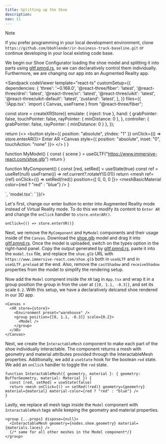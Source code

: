 ```yaml
---
title: Splitting up the Shoe
description:
nav: 11
---
```


> [!NOTE]
> If you prefer programming in your local development environment, clone `https://github.com/bbohlender/ir-business-track-baseline.git` or continue developing in your local existing code base.


We begin our Shoe Configurator loading the shoe model and splitting it into parts using [gltf.pmnd.rs](https://gltf.pmnd.rs), so we can declaratively control them individually. Furthermore, we are changing our app into an Augmented Reality app.

<Sandpack codeViewer
  template="react-ts"
  customSetup={{
    dependencies: {
      'three': '~0.168.0',
      '@react-three/fiber': 'latest',
      '@react-three/drei': 'latest',
      '@react-three/xr': 'latest',
      '@react-three/uikit': 'latest',
      '@react-three/uikit-default': 'latest',
      'zustand': 'latest',
    },
  }}
  files={{
    '/App.tsx': `import { Canvas, useFrame } from "@react-three/fiber";

const store = createXRStore({ emulate: { inject: true }, hand: {
    grabPointer: false,
    touchPointer: false,
    rayPointer: { minDistance: 0 },
  },
  controller: { grabPointer: false, rayPointer: { minDistance: 0 } }, });

  return (<>
    <button style={{ position: "absolute", zIndex: "1" }} onClick={() => store.enterAR()}>
        Enter AR
    </button>
    <Canvas style={{ position: "absolute", inset: "0", touchAction: "none" }}>
      <XR store={store}>
        <Environment preset="warehouse" />
        <MyComponent />
        <MyModel />
      </XR>
    </Canvas>
    </>
  )
}

function MyModel() {
    const { scene } = useGLTF("https://www.immersive-react.com/shoe.glb")
    return <primitive object={scene} />
}

function MyComponent() {
    const [red, setRed] = useState(true)
    const ref = useRef<Mesh>(null)
    useFrame(() => ref.current?.rotateY(0.01)) 
    return <mesh ref={ref} onClick={() => setRed(!red)} position={[ 0, 0, 0 ]}>
        <boxGeometry/>
        <meshBasicMaterial color={red ? "red" : "blue"} />
    </mesh>
}

`, 'model.tsx': ``}}/>

Let's first, change our enter button to enter into Augmented Reality mode instead of Virtual Reality mode. To do this we modify its content to `Enter AR` and change the `onClick` handler to `store.enterAR()`.

```tsx
onClick={() => store.enterVR()}
```

Next, we remove the `MyComponent` and `MyModel` components and their usage inside of the `Canvas`. Download the <a download href="https://www.immersive-react.com/shoe.glb">shoe.glb</a> model and drag it into [gltf.pmnd.rs](https://gltf.pmnd.rs). Once the model is uploaded, switch on the types option in the right-hand panel. Copy the output generated by [gltf.pmnd.rs](https://gltf.pmnd.rs), paste it into the `model.tsx` file, and replace the `shoe.glb` URL with `https://www.immersive-react.com/shoe.glb` both in `useGLTF` and in `useGLTF.preload` at the end. Also, remove the `castShadow` and `receiveShadow` properties from the model to simplify the rendering setup.

Now add the `Model` compnent inside the `XR` tag in `App.tsx` and wrap it in a group position the group in fron the user at `{[0, 1.1, -0.3]}`, and set its scale `0.2`. With this setup, we have a declaratively delcared shoe rendered in our 3D app.

```tsx
<Canvas >
  <XR store={store}>
    <Environment preset="warehouse" />
    <group position={[0, 1.1, -0.3]} scale={0.2}>
      <Model />
    </group>
  </XR>
</Canvas>
```

Next, we create the `InteractableMesh` component to make each part of the shoe individually interactable. The component returns a mesh with geometry and material attributes provided through the InteractableMesh properties. Additionally, we add a `useState` hook for the boolean `red` state. We add an `onClick` handler to toggle the `red` state.

```tsx
function InteractableMesh({ geometry, material }: { geometry: BufferGeometry, material: Material }) {
  const [red, setRed] = useState(false)
  return <mesh onClick={() => setRed(!red)} geometry={geometry} material={material} material-color={red ? "red" : "blue"} />
}
```

Lastly, we replace all mesh tags inside the `Model` component with `InteractableMesh` tags while keeping the geometry and material properties.

```tsx
<group {...props} dispose={null}>
  <InteractableMesh geometry={nodes.shoe.geometry} material={materials.laces} />
  {/* same for all other meshes in the Model component*/}
</group>
```

